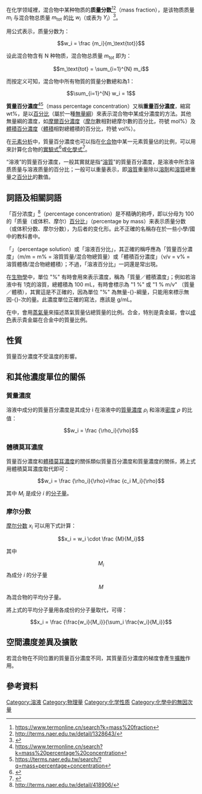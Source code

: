 {{NoteTA
|G1=Science
|G2=Chemistry
|G3=Unit
|1 = zh-hans:百萬分比; zh-hk:百萬分比; zh-tw:百萬分點濃度;
|2 = zh-hans:十億分比; zh-hk:十億分比; zh-tw:十億分點濃度;
}}

在化学领域裡，混合物中某种物质的'''质量分数'''<ref>https://www.termonline.cn/search?k=mass%20fraction</ref><ref>http://terms.naer.edu.tw/detail/1328643/</ref>（mass fraction），是该物质质量 <math>m_i</math> 与混合物总质量 <math>m_\text{tot}</math> 的[[比|比]] <math>w_i</math>（或表为 <math>Y_i</math>）<ref>{{GoldBookRef|file=M03722|title=mass fraction}}</ref>。

用公式表示，质量分数为：

:<math>w_i = \frac {m_i}{m_\text{tot}}</math>

设此混合物含有 N 种物质，混合物总质量 <math>m_\text{tot}</math> 即为：

:<math>m_\text{tot} = \sum_{i=1}^{N} m_i</math>

而按定义可知，混合物中所有物質的質量分數總和為1：

:<math>\sum_{i=1}^{N} w_i = 1</math>
                               
'''質量百分濃度'''<ref>https://www.termonline.cn/search?k=mass%20percentage%20concentration</ref><ref>https://terms.naer.edu.tw/search/?q=mass+percentage+concentration</ref>（mass percentage concentration）又稱'''重量百分濃度'''，縮寫 wt%，是以[[百分比|百分比]]（屬於一種[[無量綱|無量綱]]）來表示混合物中某成分濃度的方法。其他無量綱的濃度，如[[摩爾百分濃度|摩爾百分濃度]]（[[摩尔|摩尔]]數相對總摩尔數的百分比，符號 mol%）及[[體積百分濃度|體積百分濃度]]（[[體積|體積]]相對總體積的百分比，符號 vol%）。

在[[元素分析|元素分析]]中，質量百分濃度也可以指在[[化合物|化合物]]中某一元素質量佔的比例，可以用來計算化合物的[[實驗式|實驗式]]<ref>{{cite web|url=http://khanexercises.appspot.com/video?v=xatVrAh2U0E|title=Khan Academy|work=khanacademy.org|deadurl=yes|archiveurl=https://web.archive.org/web/20100717123508/http://khanexercises.appspot.com/video?v=xatVrAh2U0E|archivedate=2010-07-17|access-date=2015-03-13}}</ref>或[[化學式|化學式]]<ref>{{cite web|url=http://chemistry.about.com/od/workedchemistryproblems/a/mass-percent-worked-problem.htm|title=How to Calculate Mass Percent Composition|author=Anne Marie Helmenstine, Ph.D.|work=About.com Education|accessdate=2015-03-13|archive-date=2011-07-07|archive-url=https://web.archive.org/web/20110707075230/http://chemistry.about.com/od/workedchemistryproblems/a/mass-percent-worked-problem.htm|dead-url=no}}</ref>。

“溶液”的質量百分濃度，一般其實就是指“[[溶質|溶質]]”的質量百分濃度，是溶液中所含溶质质量与溶液质量的百分比；一般可以重量表示，即[[溶質|溶質]]重量除以[[溶劑|溶劑]]和[[溶質|溶質]]總重量之[[百分比|百分比]]的數值。

==詞語及相關詞語==
「百分浓度」<ref>http://terms.naer.edu.tw/detail/418906/</ref>（percentage concentration）是不精确的称呼，即以分母为 100 的「质量（或体积、摩尔）[[百分比|百分比]]」（percentage by mass）来表示质量分数（或体积分数、摩尔分数），为后者的变化形。此不正確的名稱存在於一些小學/國中的教科書中。

「{{le|百分溶液|Percentage solution}}」（percentage solution）或「溶液百分比」，其正確的稱呼應為「質量百分濃度」（m/m = m% = 溶質質量/混合物總質量）或「體積百分濃度」（v/v = v% = 溶質體積/混合物總體積）；不過，「溶液百分比」一詞還是常出現。

在[[生物學|生物學]]中，單位 "%" 有時會用來表示濃度，稱為「質量／體積濃度」；例如若溶液中有 1克的溶質，總體積為 100 mL，有時會標示為 "1 %" 或 "1 % m/v" （質量／體積），其實這是不正確的，因為單位 "%" 為無量-{}-綱量，只能用來標示無因-{}-次的量。此濃度單位正確的寫法，應該是 g/mL。

在{{le|熱工學|thermal engineering}}中，會用[[蒸氣量|蒸氣量]]來描述蒸氣質量佔總質量的比例。合金，特別是貴金屬，會以[[成色|成色]]表示貴金屬在合金中的質量比例。

==性質==
質量百分濃度不受溫度的影響。

==和其他濃度單位的關係==

===質量濃度===
溶液中成分的質量百分濃度是其成分 i 在溶液中的[[質量濃度|質量濃度]] <math>\rho_i</math> 和溶液[[密度|密度]] <math>\rho</math> 的比值：

:<math>w_i = \frac {\rho_i}{\rho}</math>

===體積莫耳濃度===
質量百分濃度和[[體積莫耳濃度|體積莫耳濃度]]的關係類似質量百分濃度和質量濃度的關係，將上式用體積莫耳濃度取代即可：

:<math>w_i = \frac {\rho_i}{\rho}=\frac {c_i M_i}{\rho}</math>

其中 <math>M_i</math> 是成分 <math>i</math> 的[[分子量|分子量]]。

===摩尔分数===
[[摩尔分数|摩尔分数]] <math>x_i</math> 可以用下式計算：

:<math>x_i = w_i \cdot \frac {M}{M_i}</math>

其中
:<math>M_i</math> 為成分 <math>i</math> 的分子量
:<math>M</math>為混合物的平均分子量。

將上式的平均分子量用各成份的分子量取代，可得：

:<math>x_i = \frac {\frac{w_i}{M_i}}{\sum_i \frac{w_i}{M_i}}</math>

==空間濃度差異及擴散==
若混合物在不同位置的質量百分濃度不同，其質量百分濃度的梯度會產生[[擴散|擴散]]作用。

==參考資料==
{{reflist}}

{{溶液}}

[[Category:溶液|Category:溶液]]
[[Category:物理量|Category:物理量]]
[[Category:化学性质|Category:化学性质]]
[[Category:化學中的無因次量|Category:化學中的無因次量]]